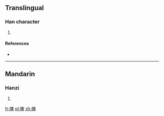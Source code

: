 ==Translingual==

===Han character===
{{Han char|rn=72|rad=日|as=09|sn=13|four=6509<sub>6</sub>|canj=日木田火 (ADWF)|ids=⿰[[日]][[柬]]}}

# {{defn|Han|sort=日09}}

====References====
* {{Han ref|kx=0498.190|dkj=14057|dj=0866.150|hdz=21523.020|uh=6695|ud=26261|bh=DDC1|bd=56769}}

----

==Mandarin==

===Hanzi===
{{cmn-hanzi|pin=[[jiǎn]] ([[jian3]])|wg=chien<sup>3</sup>}}

# {{defn|lang=cmn|sort=日09}}

[[fr:暕]]
[[pl:暕]]
[[zh:暕]]
